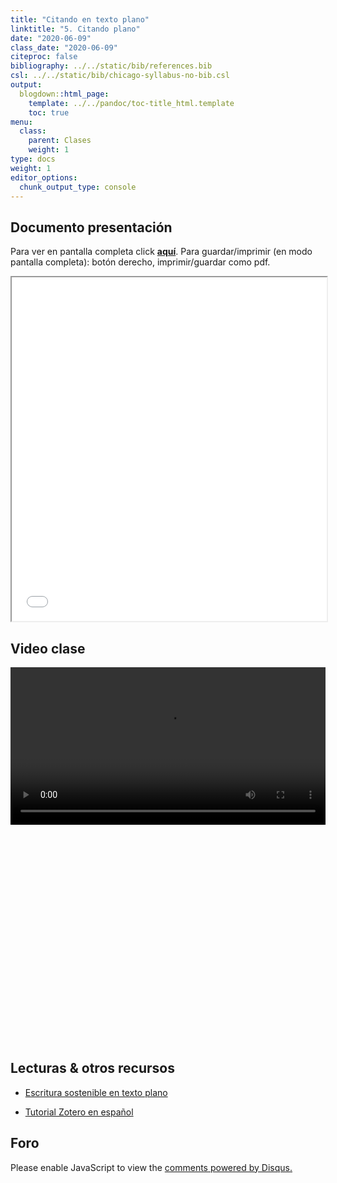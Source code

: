 ```yaml
---
title: "Citando en texto plano"
linktitle: "5. Citando plano"
date: "2020-06-09"
class_date: "2020-06-09"
citeproc: false
bibliography: ../../static/bib/references.bib
csl: ../../static/bib/chicago-syllabus-no-bib.csl
output:
  blogdown::html_page:
    template: ../../pandoc/toc-title_html.template
    toc: true
menu:
  class:
    parent: Clases
    weight: 1
type: docs
weight: 1
editor_options:
  chunk_output_type: console
---
```


## Documento presentación

<span class="sidenote">Para ver en pantalla completa click [**aquí**](/slides/05-bib/05_bib.html). Para guardar/imprimir (en modo pantalla completa): botón derecho, imprimir/guardar como pdf. </span>

<iframe src=/slides/05-bib/05_bib.html  height="550" width=100% allowfullscreen="true">
</iframe>

## Video clase

<div style="width: 100%; height: 600px; overflow: hidden;">
<video  style="width: 100%;" controls>
<source src="https://www.dropbox.com/s/ms5sdrt249a83sv/sesion5.mp4?raw=1" type="video/mp4">
</video>
</div>

## Lecturas & otros recursos

- [Escritura sostenible en texto plano](https://programminghistorian.org/es/lecciones/escritura-sostenible-usando-pandoc-y-markdown)

- [Tutorial Zotero en español](https://www.youtube.com/watch?v=Uxv3aE4XoNY)


## Foro

<div id="disqus_thread"></div>
<script>
(function() { // DON'T EDIT BELOW THIS LINE
var d = document, s = d.createElement('script');
s.src = 'https://cienciasocialabierta-netlify-app.disqus.com/embed.js';
s.setAttribute('data-timestamp', +new Date());
(d.head || d.body).appendChild(s);
})();
</script>
<noscript>Please enable JavaScript to view the <a href="https://disqus.com/?ref_noscript">comments powered by Disqus.</a></noscript>
